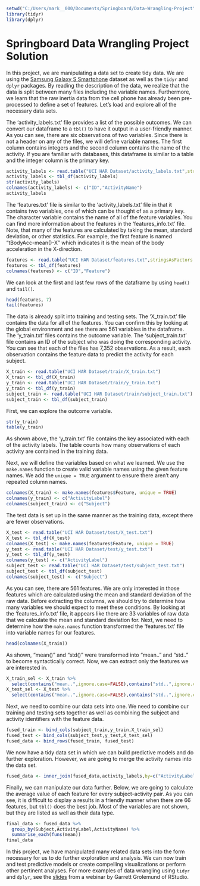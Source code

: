
```r
setwd("C:/Users/mark__000/Documents/Springboard/Data-Wrangling-Project")
library(tidyr)
library(dplyr)
```

# Springboard Data Wrangling Project Solution
In this project, we are manipulating a data set to create tidy data. We are using the [Samsung Galaxy S Smartphone](http://archive.ics.uci.edu/ml/datasets/Human+Activity+Recognition+Using+Smartphones) dataset as well as the `tidyr` and `dplyr` packages. By reading the description of the data, we realize that the data is split between many files including the variable names. Furthermore, we learn that the raw inertia data from the cell phone has already been pre-processed to define a set of features. Let's load and explore all of the necessary data sets.

The 'activity\_labels.txt' file provides a list of the possible outcomes. We can convert our dataframe to a `tbl()` to have it output in a user-friendly manner. As you can see, there are six observations of two variables. Since there is not a header on any of the files, we will define variable names. The first column contains integers and the second column contains the name of the activity. If you are familiar with databases, this dataframe is similar to a table and the integer column is the primary key.
```r
activity_labels <- read.table("UCI HAR Dataset/activity_labels.txt",stringsAsFactors = FALSE)
activity_labels <- tbl_df(activity_labels)
str(activity_labels)
colnames(activity_labels) <- c("ID","ActivityName")
activity_labels
```
The 'features.txt' file is similar to the 'activity\_labels.txt' file in that it contains two variables, one of which can be thought of as a primary key. The character variable contains the name of all of the feature variables. You can find more information about the features in the 'features\_info.txt' file. Note, that many of the features are calculated by taking the mean, standard deviation, or other statistics. For example, the first feature is named "tBodyAcc-mean()-X" which indicates it is the mean of the body acceleration in the X-direction. 
```r
features <- read.table("UCI HAR Dataset/features.txt",stringsAsFactors = FALSE)
features <- tbl_df(features)
colnames(features) <- c("ID","Feature")
```
We can look at the first and last few rows of the dataframe by using `head()` and `tail()`.
```r
head(features, 7)
tail(features)
```
The data is already split into training and testing sets. The 'X\_train.txt' file contains the data for all of the features. You can confirm this by looking at the global environment and see there are 561 variables in the dataframe. The 'y\_train.txt' files contains the outcome variable. The 'subject\_train.txt' file contains an ID of the subject who was doing the corresponding activity. You can see that each of the files has 7,352 observations. As a result, each observation contains the feature data to predict the activity for each subject.
```r
X_train <- read.table("UCI HAR Dataset/train/X_train.txt")
X_train <- tbl_df(X_train)
y_train <- read.table("UCI HAR Dataset/train/y_train.txt")
y_train <- tbl_df(y_train)
subject_train <- read.table("UCI HAR Dataset/train/subject_train.txt")
subject_train <- tbl_df(subject_train)
```
First, we can explore the outcome variable.
```r
str(y_train)
table(y_train)
```
As shown above, the 'y_train.txt' file contains the key associated with each of the activity labels.  The table counts how many observations of each activity are contained in the training data.

Next, we will define the variables based on what we learned. We use the `make.names` function to create valid variable names using the given feature names. We add the `unique = TRUE` argument to ensure there aren't any repeated column names.
```r
colnames(X_train) <- make.names(features$Feature, unique = TRUE)
colnames(y_train) <- c("ActivityLabel")
colnames(subject_train) <- c("Subject")
```
The test data is set up in the same manner as the training data, except there are fewer observations.
```r
X_test <- read.table("UCI HAR Dataset/test/X_test.txt")
X_test <- tbl_df(X_test)
colnames(X_test) <- make.names(features$Feature, unique = TRUE)
y_test <- read.table("UCI HAR Dataset/test/y_test.txt")
y_test <- tbl_df(y_test)
colnames(y_test) <- c("ActivityLabel")
subject_test <- read.table("UCI HAR Dataset/test/subject_test.txt")
subject_test <- tbl_df(subject_test)
colnames(subject_test) <- c("Subject")
```


As you can see, there are 561 features. We are only interested in those features which are calculated using the mean and standard deviation of the raw data. Before extracting the columns, we should try to determine how many variables we should expect to meet these conditions. By looking at the 'features\_info.txt' file, it appears like there are 33 variables of raw data that we calculate the mean and standard deviation for. Next, we need to determine how the `make.names` function transformed the 'features.txt' file into variable names for our features.
```r
head(colnames(X_train))
```
As shown, "mean()" and "std()" were transformed into "mean.." and "std.." to become syntactically correct. Now, we can extract only the features we are interested in.
```r
X_train_sel <- X_train %>% 
  select(contains("mean..",ignore.case=FALSE),contains("std..",ignore.case=FALSE))
X_test_sel <- X_test %>% 
  select(contains("mean..",ignore.case=FALSE),contains("std..",ignore.case=FALSE))
```

Next, we need to combine our data sets into one. We need to combine our training and testing sets together as well as combining the subject and activity identifiers with the feature data.
```r
fused_train <- bind_cols(subject_train,y_train,X_train_sel)
fused_test <- bind_cols(subject_test,y_test,X_test_sel)
fused_data <- bind_rows(fused_train, fused_test)
```

We now have a tidy data set in which we can build predictive models and do further exploration. However, we are going to merge the activity names into the data set. 
```r
fused_data <- inner_join(fused_data,activity_labels,by=c("ActivityLabel"="ID"))
```

Finally, we can manipulate our data further. Below, we are going to calculate the average value of each feature for every subject-activity pair. As you can see, it is difficult to display a results in a friendly manner when there are 66 features, but `tbl()` does the best job. Most of the variables are not shown, but they are listed as well as their data type.
```r
final_data <- fused_data %>% 
  group_by(Subject,ActivityLabel,ActivityName) %>% 
  summarise_each(funs(mean))
final_data
```

In this project, we have manipulated many related data sets into the form necessary for us to do further exploration and analysis. We can now train and test predictive models or create compelling visualizations or perform other pertinent analyses. For more examples of data wrangling using `tidyr` and `dplyr`, see the [slides](https://s3.amazonaws.com/udacity-hosted-downloads/ud651/DataWranglingWithR.p
df) from a webinar by Garrett Grolemund of RStudio.